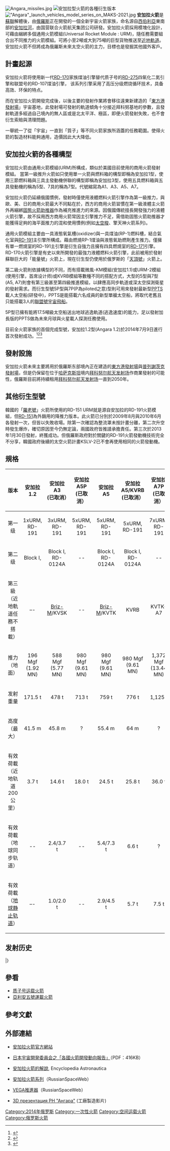 {{Infobox rocket
|image   =  Angara 1.2 A5.svg
|imsize  = 150
|caption =  安加拉1.2型与安加拉A5型
|name           =  安加拉号运载火箭
|function       =  运载火箭
|manufacturer   =  [[赫鲁尼契夫国家航天研制中心|赫鲁尼契夫国家航天研制中心]]<br />{{tsl|en|Chemical Automatics Design Bureau|化工自动化设计局}}
|country-origin =  {{RUS}}
<!----Dimensions---->
|height       =  {{convert|42.7|m|abbr=on}}-{{convert|64|m|abbr=on}}
|diameter     = 
|width        =  '''Angara 1.2''' {{convert|2.9|m|abbr=on}} <br> '''Angara A5''' {{convert|8.86|m|abbr=on}}
|mass         =  {{convert|171,500|kg|lb|abbr=on}}-{{convert|790,000|kg|lb|abbr=on}}
|stages       =  2-3
|capacities = 
  {{Infobox rocket/payload
  |location =  [[近地轨道|LEO]] (Plesetsk)
  |kilos    =  {{convert|3,800|kg|lb|abbr=on}}-{{convert|24,500|kg|lb|abbr=on}}
  }}
  {{Infobox rocket/payload
  |location =  [[地球同步轉移軌道|GTO]] (Plesetsk)
  |kilos    =  {{convert|5,400|kg|lb|abbr=on}}-{{convert|7,500|kg|lb|abbr=on}}
  }}
<!----Associated rockets---->
|family      = 
|derivatives =  
|comparable  = [[罗老号|罗老号]]，使用URM-1一级衍生型号
<!----Launch history---->
|status   =  现役
|sites    =  [[普列谢茨克航天发射场|普列谢茨克航天发射场]]{{tsl|en|Plesetsk Cosmodrome Site 35|普列谢茨克航天发射场35号发射阵地|35号发射阵地}}<br />[[东方航天发射场|东方航天发射场]]
|launches =  2 ('''A1.2PP:''' 1, '''A5:''' 1)
|success  =  2 ('''A1.2PP:''' 1, '''A5:''' 1)
|fail     =  
|partial  =  
|other_outcome =  
|first    =  '''A1.2PP:''' July 9, 2014<br>'''A5:''' December 23, 2014
|last     =  
|only     =  
|stagedata    = 
  {{Infobox rocket/stage
  |type       =  助推级
  |diff       = A5
  |stageno    =  
  |name       =  [[Universal_Rocket_Module|URM-1]]
  |number     =  4 (see text)
  |length     =  
  |diameter   =  
  |empty      =  
  |gross      =  
  |engines    =  1 [[RD-191|RD-191]]
  |thrust     =  {{convert|1,920|kN|abbr=on}} (Sea level)
  |total      =  {{convert|7,680|kN|abbr=on}} (Sea level)
  |SI         =  {{convert|310.7|isp|abbr=on}} (Sea level)
  |burntime   =  214 seconds
  |fuel       =  [[RP-1|RP-1]]/[[LOX|LOX]]
  }}
  {{Infobox rocket/stage
  |type       =  stage
  |diff       = 
  |stageno    =  第一
  |name       =  [[Universal_Rocket_Module|URM-1]]
  |length     =  
  |diameter   =  
  |empty      =  
  |gross      =  
  |engines    =  1 [[RD-191|RD-191]]
  |thrust     =  {{convert|1,920|kN|abbr=on}} (Sea level)
  |SI         =  {{convert|310.7|isp|abbr=on}} (Sea level)
  |burntime   =  '''Angara 1.2''': 214 seconds<br>'''Angara A5''': 325 seconds
  |fuel       =  [[RP-1|RP-1]]/[[LOX|LOX]]
  }}
  {{Infobox rocket/stage
  |type       =  stage
  |diff       = 
  |stageno    =  第二
  |name       = [[Universal_Rocket_Module|URM-2]]
  |length     =  
  |diameter   =  
  |empty      =  
  |gross      =  
  |engines    =  1 [[RD-0124|RD-0124]]A
  |thrust     =  {{convert|294.3|kN|abbr=on}}
  |SI         =  {{convert|359|isp|abbr=on}}
  |burntime   =  '''Angara A5''': 424 seconds
  |fuel       =  [[RP-1|RP-1]]/[[LOX|LOX]]
  }}
  {{Infobox rocket/stage
  |type       =  stage
  |diff       =  A5
  |stageno    =  Third
  |name       =  [[Briz-M|Briz-M]] (optional)
  |length     =  
  |diameter   = 
  |empty      =  
  |gross      = 
  |engines    =  1 [[S5.98M|S5.98M]]
  |thrust     =  {{convert|19.6|kN|abbr=on}}
  |SI         =  {{convert|326|isp|abbr=on}}
  |burntime   =  3,000 seconds
  |fuel       =  N<sub>2</sub>O<sub>4</sub>/UDMH
  }}
  {{Infobox rocket/stage
  |type       =  stage
  |diff       =  A5
  |stageno    =  第三
  |name       =  [[KVTK_(rocket_stage)|KVTK]] (optional, under development)
  |length     =  
  |diameter   =  
  |empty      =  
  |gross      =  
  |engines    =  1 [[RD-0146|RD-0146]]D
  |thrust     =  {{convert|68.6|kN|abbr=on}}
  |SI         =  {{convert|463|isp|abbr=on}}
  |burntime   =  1,350 seconds
  |fuel       =  [[LH2|LH2]]/[[LOX|LOX]]
  }}
}}
[[File:Angara_missiles.jpg|thumb]]
[[File:Angara.svg|安加拉型火箭的各種衍生版本]]
[[File:"Angara"_launch_vehicles_model_series_on_MAKS-2021.jpg|thumb]]
'''安加拉火箭'''是[[蘇聯|蘇聯]]解體後，由[[俄羅斯|俄羅斯]]正在開發的一個全新宇宙火箭家族，命名源自[[西伯利亞|西伯利亞]]東南部的[[安加拉河|安加拉河]]，由国营联合火箭航天集团公司研發。安加拉火箭採用模塊化設計，可藉由綑綁多個通用火箭模組(Universal Rocket Module : URM)，隨任務需要組合出不同推力的火箭模組。可將小至2噸或大到75噸的巨型貨物推送至[[近地軌道|近地軌道]]。安加拉火箭不但將成為俄羅斯未來太空火箭的主力，目標也是發掘其他國外客戶。

== 計畫起源 ==
安加拉火箭将使用新一代[[RD-170|RD-170]]家族煤油引擎替代质子号的[[RD-275|RD-275]]四氧化二氮引擎和联盟号的RD-107煤油引擎，
该系列引擎采用了高压分级燃烧循环技术，具备高效、环保的特点。

而在安加拉火箭開發完成後，以後主要的發射作業將會移往遠東新建造的「[[東方港發射場|東方港發射場]]」宇宙基地，此發射場可發射的軌道傾角十分接近拜科努基地的參數，且發射軌道多經過自己境內的無人區或是北太平洋、極區，即便火箭發射失敗，也不會衍生索賠與清理問題。

一舉統一了從「宇宙」一直到「質子」等不同火箭家族所涵蓋的任務範圍。使得火箭的製造材料能夠通用，造價因此大大降低。

== 安加拉火箭的各種構型 ==
安加拉火箭由通用火箭模組(URM)所構成，類似於美國目前使用的{{tsl|en|National Security Space Launch|国家安全太空发射|EELV}}商用火箭發射模組。
當第一級推升火箭如只使用單一火箭與燃料箱的構型即稱為安加拉1型，使用三節燃料箱與三具主發動機併聯的構型即稱為安加拉3型，使用五具燃料箱與五具發動機的稱為5型、7具的稱為7型。代號縮寫為A1、A3、A5、A7。

安加拉火箭仍延續俄國慣例，發射時僅使用液體燃料火箭引擎作為第一級推力，與歐、美、日的商用火箭最大不同點在於，西方的商用火箭習慣在第一級液體主火箭外再綑綁[[固体火箭助推器|固態火箭助推器]]作為補充推進力的來源。因俄國傳統擅長開發強力的液體火箭引擎，故不採用西方商用火箭常因主引擎推力不足，需借助固態火箭助推器才能獲得足夠的海平面推力的混和使用慣例(例如[[太空梭|太空梭]]、擎天神火箭系列)。

通用火箭模組主要由一具液態氧氣槽(oxidizer)與一具煤油(RP-1)燃料槽，結合氣化室與[[RD-191火箭发动机|RD-191]]主引擎所構成。藉由燃燒RP-1煤油與液態氧助燃劑產生推力。僅擁有單一燃燒室的RD-191主引擎是衍生自強力且擁有四具燃燒室的[[RD-170火箭发动机|RD-171]]引擎。RD-170火箭引擎是有史以來所開發的最強力液體燃料火箭引擎，此前被用於發射蘇聯巨大的「能量號」火箭上，現在衍生型仍使用於俄罗斯的「[[天頂號|天頂號]]」火箭上。

第二級火箭則依據構型的不同，而有搭載微風-KM模組(安加拉1.1)或URM-2模組(使用{{tsl|en|RD-0124A|RD-0124火箭发动机|RD-0124A}}引擎，首席设计师{{tsl|ru|Горохов Виктор Дмитриевич|维克多·德米特里耶维奇·戈罗霍夫}})或KVRB模組等數種不同的搭配方式，大型的5型與7型(A5, A7)則會有第三級甚至第四級推進模組，以肆應高同步軌道或深太空探測衛星的發射需求。而衍生型號5P型與7P(P為piloted之意)型則可用來發射最新型[[鹰宇宙飞船|PPTS]]載人太空船(研發中)，PPTS是能搭載六名成員的新型單艙太空船，將取代老舊且只能搭載3人的[[聯盟號宇宙飛船|聯盟號宇宙飛船]]。

5P型已擁有能將17.5噸級太空船送出地球逃逸軌道(逃逸速度)的能力，足以發射加長版的PPTS做為未來月球與火星載人探測任務使用。

目前全火箭家族的首個完成型號，安加拉1.2型(Angara 1.2)於2014年7月9日進行首次發射成功。<ref>{{Cite web |url=http://news.cntv.cn/2014/07/11/VIDE1405012680281624.shtml |title=安加拉發射成功 |access-date=2014-07-12 |archive-date=2020-09-15 |archive-url=https://web.archive.org/web/20200915184441/http://news.cntv.cn/2014/07/11/VIDE1405012680281624.shtml |dead-url=no }}</ref><ref name="sfn-20140709">{{cite news |url=http://spaceflightnow.com/news/n1407/09angara/ |title=First Angara rocket launched on suborbital test flight |author=Stephen Clark |publisher=Spaceflight Now |date=9 July 2014 |accessdate=10 July 2014 |archive-date=2020-10-23 |archive-url=https://web.archive.org/web/20201023025400/https://spaceflightnow.com/news/n1407/09angara/ |dead-url=no }}</ref><ref name="Guardian-maiden">{{cite web | url=http://www.theguardian.com/world/2014/jul/09/russia-launches-first-space-rocket-soviet-era | title=Russia test launches first new space rocket since Soviet era | work=The Guardian | date=9 July 2014 | accessdate=10 July 2014 | author=Sample, Ian | archive-date=2020-11-12 | archive-url=https://web.archive.org/web/20201112013644/http://www.theguardian.com/world/2014/jul/09/russia-launches-first-space-rocket-soviet-era | dead-url=no }}</ref>

== 發射設施 ==
安加拉火箭未來主要將用於俄羅斯东部境內正在建造的[[東方港發射場|東方港發射場]]與[[普列謝茨克發射場|普列謝茨克發射場]]，但是仍保留在位于[[哈萨克斯坦|哈萨克斯坦]]境内[[拜科努尔航天发射场|拜科努尔航天发射场]]作商業發射的可能性，俄羅斯目前將持續租用[[拜科努尔航天发射场|拜科努尔航天发射场]]一直到2050年。

== 其他衍生型號 ==
韓國的「[[羅老號|羅老號]]」火箭所使用的RD-151 URM就是源自安加拉的RD-191火箭模組，但[[RD-191火箭发动机|RD-151]]為外銷用的降推力版本。此火箭已分別於2009年8月與2010年6月各發射一次，但皆以失敗收場。除第一次確認為整流罩未按計畫分離，第二次升空時發生爆炸，確切原因至今仍無定論，兩國政府皆推諉承擔責任。第三次於2013年1月30日發射，終獲成功。但俄羅斯政府對於關鍵的RD-191火箭發動機技術完全不分享，韓國政府後續的太空火箭計畫KSLV-2已不會再使用相同的火箭發動機。

== 規格 ==
{| class="wikitable"
|- style="background-color:#eee;"
! 版本
! 安加拉 1.2
! 安加拉 A3 <br />(已取消）
! 安加拉 A5P <br />(已取消）
! 安加拉 A5
! 安加拉 A5/KVRB <br />(已取消）
! 安加拉 A7P <br />(已取消）
! 安加拉 A7V <br />(已取消）
! 安加拉 A100 <br />(已取消）
|-
| align=center| 第一级
| align=center| 1xURM, RD-191
| align=center| 3xURM, RD-191
| align=center| 5xURM, RD-191
| align=center| 5xURM, RD-191
| align=center| 5xURM, RD-191
| align=center| 7xURM, RD-191
| align=center| 7xURM, RD-191
| align=center| 4xURM, [[RD-170|RD-170]]M
|-
| align=center| 第二级
| align=center| Block I, {{tsl|en|RD-0124A|RD-0124火箭发动机|RD-0124A}}
| align=center| Block I, RD-0124A
| align=center| --
| align=center| Block I, RD-0124A
| align=center| Block I, RD-0124A
| align=center| --
| align=center| --
| align=center| 1x RD-180
|-
| align=center| 第三級（近地軌道任務不搭載）
| align=center| –-
| align=center| [[Briz-M|Briz-M]]/KVSK
| align=center| --
| align=center| [[Briz-M|Briz-M]]/KVTK
| align=center| KVRB
| align=center| KVTK-A7
| align=center| KVTK-A7
| align=center| 1x RD-0122
|-
| align=center| 推力（地面）
| align=center| 196 Mgf (1.92 MN)
| align=center| 588 Mgf (5.77 MN)
| align=center| 980 Mgf (9.61 MN)
| align=center| 980 Mgf (9.61 MN)
| align=center| 980 Mgf (9.61 MN)
| align=center| 1,372 Mgf (13.44 MN)
| align=center| 1,372 Mgf (13.44 MN)
| align=center| ?
|-
| align=center| 发射重量
| align=center| 171.5 t
| align=center| 478 t
| align=center| 713 t
| align=center| 759 t
| align=center| 776 t
| align=center| 1,125 t
| align=center| 1,184 t
| align=center| ?
|-
| align=center| 高度（最大）
| align=center| 41.5 m
| align=center| 45.8 m
| align=center| ?
| align=center| 55.4 m
| align=center| 64 m
| align=center| ?
| align=center| ?
| align=center| ?
|-
| align=center| 有效荷載（近地轨道 200公里）
| align=center| 3.7 t
| align=center| 14.6 t
| align=center| 18.0 t
| align=center| 24.5 t
| align=center| 25.8 t
| align=center| 36.0 t
| align=center| 40.5 t
| align=center| 110 t
|-
| align=center| 有效荷載（地球同步轨道）
| align=center| --
| align=center| 2.4/3.7 t
| align=center| --
| align=center| 5.4/7.3 t
| align=center| 6.6 t
| align=center| ?
| align=center| --
| align=center| ?
|-
| align=center| 有效荷載（[[地球静止轨道|地球静止轨道]]）
| align=center| –-
| align=center| 1.0/2.0 t
| align=center| --
| align=center| 2.9/4.5 t
| align=center| 5.7 t
| align=center| 7.5 t
| align=center| --
| align=center| ?
|}
==发射历史==
{{Launch log|OneSite = yes}}
{{Launch
| date          = 2014年7月9日<br/>12:00
| configuration = [[Angara-1.2pp|Angara 1.2PP]]
| serial        = 71601
| site          = [[普列谢茨克航天发射场|普列谢茨克航天发射场]], {{tsl|en|Plesetsk Cosmodrome Site 35|普列谢茨克航天发射场35号发射阵地|35号发射阵地}}
| outcome       = 成功
| payload   = NA
| spacecraft = {{cvt|1430|kg}} [[Boilerplate_(spaceflight)|mass simulator]]<ref name="ksrpl">{{cite web|url=http://www.khrunichev.ru/main.php?id=1&nid=949|title=Angara, Russia's brand-new launch vehicle, is successfully launched from Plesetsk|publisher=Khrunichev|access-date=2014-07-11|archive-date=2020-09-21|archive-url=https://web.archive.org/web/20200921102441/http://www.khrunichev.ru/main.php?id=1&nid=949|dead-url=no}}</ref>
| user          = 
| function      = 飞行测试
| orbit         = 亚轨道
| remarks       = 非标准的安加拉1.2PP，允许测试URM-1与URM-2
}}
|}

== 參看 ==
* [[质子号运载火箭|质子号运载火箭]]
* [[亞利安五號運載火箭|亞利安五號運載火箭]]

== 參考文獻 ==
{{reflist|2}}

== 外部連結 ==
*{{En}}[http://www.khrunichev.ru/main.php?id=44 安加拉火箭官方網站]{{Wayback|url=http://www.khrunichev.ru/main.php?id=44 |date=20170118135419 }} 
*[https://web.archive.org/web/20130120034746/http://www.mext.go.jp/b_menu/shingi/uchuu/gijiroku/h20/gx/08080508.htm 日本宇宙開発委員会之「各國火箭開發動向報告」]（PDF：416KB）
*{{En}}[https://web.archive.org/web/20130312160421/http://www.astronautix.com/lvs/angara.htm 安加拉火箭的解說], Encyclopedia Astronautica 
*{{En}}[https://web.archive.org/web/20090629021320/http://www.russianspaceweb.com/angara.html 安加拉火箭系列]（RussianSpaceWeb）
*{{En}}[https://web.archive.org/web/20091002063459/http://www.russianspaceweb.com/baikal.html VEGA推進器]（RussianSpaceWeb）
*[http://www.youtube.com/watch?v=jmT6UR0sjUA&feature=player_embedded 3D презентация РН "Ангара"] {{Wayback|url=http://www.youtube.com/watch?v=jmT6UR0sjUA&feature=player_embedded |date=20151222192006 }}  (工廠製造影片)

{{Russian launch vehicles}}
{{ELVs}}

[[Category:2014年俄罗斯|Category:2014年俄罗斯]]
[[Category:一次性火箭|Category:一次性火箭]]
[[Category:空间运载火箭|Category:空间运载火箭]]
[[Category:俄罗斯火箭|Category:俄罗斯火箭]]